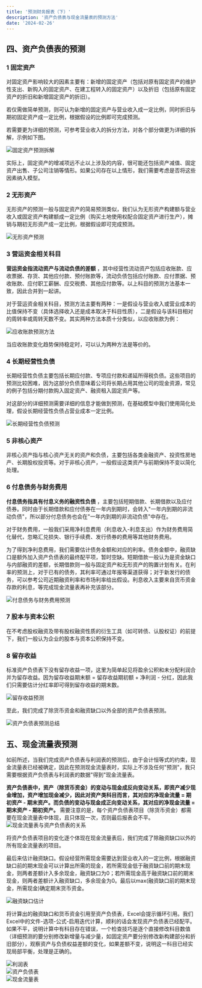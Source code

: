 ```yaml
---
title: '预测财务报表（下）'
description: '资产负债表与现金流量表的预测方法'
date: '2024-02-26'
---
```


## 四、资产负债表的预测

### 1 固定资产

对固定资产影响较大的因素主要有：新增的固定资产（包括对原有固定资产的维护性支出、新购入的固定资产、在建工程转入的固定资产）以及折旧（包括原有固定资产的折旧和新增固定资产的折旧）。

若仅需做简单预测，则可认为新增的固定资产与营业收入成一定比例，同时折旧与期初固定资产成一定比例，根据假设的比例即可完成预测。

若需要更为详细的预测，可参考营业收入的拆分方法，对各个部分做更为详细的拆解，示例如下图。

<div style={{ display: 'flex', justifyContent: 'center', margin: '20px 0' }}>
  <img
    src="/images/blog/FinancialStatementForecasting2/1.png"
    alt="固定资产预测拆解"
    style={{ maxWidth: '100%', height: 'auto' }}
  />
</div>

实际上，固定资产的增减项远不止以上涉及的内容，很可能还包括资产减值、固定资产出售、子公司注销等情形。如果公司存在以上情形，我们需要考虑是否将这些因素纳入模型。

### 2 无形资产

无形资产的预测一般与固定资产的简易预测类似，我们认为无形资产构建额与营业收入或固定资产构建额成一定比例（购买土地使用权配合固定资产进行生产），摊销与期初无形资产成一定比例，根据假设即可完成预测。

<div style={{ display: 'flex', justifyContent: 'center', margin: '20px 0' }}>
  <img
    src="/images/blog/FinancialStatementForecasting2/2.png"
    alt="无形资产预测"
    style={{ maxWidth: '100%', height: 'auto' }}
  />
</div>

### 3 营运资金相关科目

<strong>营运资金指流动资产与流动负债的差额</strong>
，其中经营性流动资产包括应收账款、应收票据、存货、其他应付款、预付账款等，流动负债包括应付账款、应付票据、预收账款、应付职工薪酬、应交税费、其他应付款等。以上科目的预测方法基本一致，因此合并到一起讲。

对于营运资金相关科目，预测方法主要有两种：一是假设与营业收入或营业成本的比值保持不变（具体选择收入还是成本取决于科目性质），二是假设与该科目相对的周转率或周转天数不变。其实两种方法本质十分类似，以应收账款为例：

<div style={{ display: 'flex', justifyContent: 'center', margin: '20px 0' }}>
  <img
    src="/images/blog/FinancialStatementForecasting2/3.png"
    alt="应收账款预测方法"
    style={{ maxWidth: '100%', height: 'auto' }}
  />
</div>

当应收账款变化趋势保持稳定时，可以认为两种方法是等价的。

### 4 长期经营性负债

长期经营性负债主要包括长期应付款、专项应付款和递延所得税负债。这些项目的预测比较困难，因为这部分负债意味着公司将长期占用其他公司的现金资源，常见的例子包括分期付款购入固定资产、融资租入固定资产等。

对这部分的详细预测需要详细的信息才能做到预测，在基础模型中我们使用简化处理，假设长期经营性负债占营业成本一定比例。

<div style={{ display: 'flex', justifyContent: 'center', margin: '20px 0' }}>
  <img
    src="/images/blog/FinancialStatementForecasting2/4.png"
    alt="长期经营性负债预测"
    style={{ maxWidth: '100%', height: 'auto' }}
  />
</div>

### 5 非核心资产

非核心资产指与核心资产无关的资产和负债，主要包括各类金融资产、投资性房地产、长期股权投资等。对于非核心资产，一般假设这类资产与前期保持不变以简化处理。

### 6 付息债务与财务费用

<strong>付息债务指具有付息义务的融资性负债</strong>
，主要包括短期借款、长期借款以及应付债券。同时由于长期借款和应付债券在一年内到期时，会转入"一年内到期的非流动负债"，所以部分付息债务也会在"一年内到期的非流动负债"中存在。

对于财务费用，一般我们采用净利息费用（利息收入-利息支出）作为财务费用简化替代，忽略汇兑损失、银行手续费、发行债券的费用等其他财务费用。

为了得到净利息费用，我们需要估计债务金额和对应的利率。债务金额中，融资缺口是额外加入资产负债表的最终配平项，暂时空缺。短期借款一般认为是资金缺口与内部融资的差额，长期借款则一般与固定资产和无形资产的购置计划有关。在利率的预测上，对于已有的债务，其利率可通过年报等渠道获得；对于新发行的债务，可以参考公司近期融资利率和市场利率给出假设。利息收入主要来自货币资金存款的利息，等完成现金流量表再补充该部分。

<div style={{ display: 'flex', justifyContent: 'center', margin: '20px 0' }}>
  <img
    src="/images/blog/FinancialStatementForecasting2/5.png"
    alt="付息债务与财务费用预测"
    style={{ maxWidth: '100%', height: 'auto' }}
  />
</div>

### 7 股本与资本公积

在不考虑股权融资及带有股权融资性质的衍生工具（如可转债、认股权证）的前提下，我们一般认为企业的股本与资本公积保持不变。

### 8 留存收益

标准资产负债表下没有留存收益一项，这里为简单起见将盈余公积和未分配利润合并为留存收益。因为留存收益期末额 = 留存收益期初额 + 净利润 - 分红，因此我们只需要估计分红率即可得到留存收益的期末数。

<div style={{ display: 'flex', justifyContent: 'center', margin: '20px 0' }}>
  <img
    src="/images/blog/FinancialStatementForecasting2/6.png"
    alt="留存收益预测"
    style={{ maxWidth: '100%', height: 'auto' }}
  />
</div>

至此，我们完成了除货币资金和融资缺口以外全部的资产负债表预测。

<div style={{ display: 'flex', justifyContent: 'center', margin: '20px 0' }}>
  <img
    src="/images/blog/FinancialStatementForecasting2/7.png"
    alt="资产负债表预测总结"
    style={{ maxWidth: '100%', height: 'auto' }}
  />
</div>

## 五、现金流量表预测

如前所述，当我们完成资产负债表与利润表的预测后，由于会计恒等式的约束，现金流量表已经被确定，因此在预测现金流量表时，实际上不涉及任何"预测"，我只需要根据资产负债表与利润表的数据"得到"现金流量表。

<strong>
  资产负债表中，资产（除货币资金）的变动与现金成反向变动关系，即资产减少现金增加，资产增加现金减少，因此对资产类科目而言，其对应的净现金流量
  = 期初资产 - 期末资产。而负债的变动与现金成正向变动关系，其对应的净现金流量 =
  期末资产 - 期初资产。
</strong>
需要注意的是，每个资产负债表项目（除货币资金）都需要在现金流量表中体现，且只体现一次，否则最后报表会不平。

<div style={{ display: 'flex', justifyContent: 'center', margin: '20px 0' }}>
  <img
    src="/images/blog/FinancialStatementForecasting2/8.png"
    alt="现金流量表与资产负债表的关系"
    style={{ maxWidth: '100%', height: 'auto' }}
  />
</div>

将资产负债表项目的变化逐个体现在现金流量表后，我们完成了除融资缺口以外的所有现金流量表的项目。

最后来估计融资缺口。假设经营所需现金需要达到营业收入的一定比例，根据融资缺口前的期末现金可以计算出所需的现金，若所需现金低于融资缺口前的期末现金，则两者差额计入多余现金，融资缺口为0；若所需现金高于融资缺口前的期末现金，则两者差额计入融资缺口，多余现金为0。最后以max(融资缺口前的期末现金，所需现金)确定期末货币资金。

<div style={{ display: 'flex', justifyContent: 'center', margin: '20px 0' }}>
  <img
    src="/images/blog/FinancialStatementForecasting2/9.png"
    alt="融资缺口估计"
    style={{ maxWidth: '100%', height: 'auto' }}
  />
</div>

将计算出的融资缺口和货币资金引用至资产负债表，Excel会提示循环引用。我们Excel中的文件-选项-公式-启用迭代计算，顺利的话会发现资产负债表已经配平。如果不平，说明计算中有科目存在错误，一个检查技巧是逐个直接修改科目数值（详细预测的要分别修改新增量与减少量，如固定资产要分别修改新构建部分和折旧部分），观察资产与负债权益差额的变化，如果差额不变，说明这一科目已经实现局部平衡，处理是正确的。

<div style={{ display: 'flex', justifyContent: 'center', margin: '20px 0' }}>
  <img
    src="/images/blog/FinancialStatementForecasting2/10.png"
    alt="利润表"
    style={{ maxWidth: '100%', height: 'auto' }}
  />
</div>

<div style={{ display: 'flex', justifyContent: 'center', margin: '20px 0' }}>
  <img
    src="/images/blog/FinancialStatementForecasting2/11.png"
    alt="资产负债表"
    style={{ maxWidth: '100%', height: 'auto' }}
  />
</div>

<div style={{ display: 'flex', justifyContent: 'center', margin: '20px 0' }}>
  <img
    src="/images/blog/FinancialStatementForecasting2/12.png"
    alt="现金流量表"
    style={{ maxWidth: '100%', height: 'auto' }}
  />
</div>
